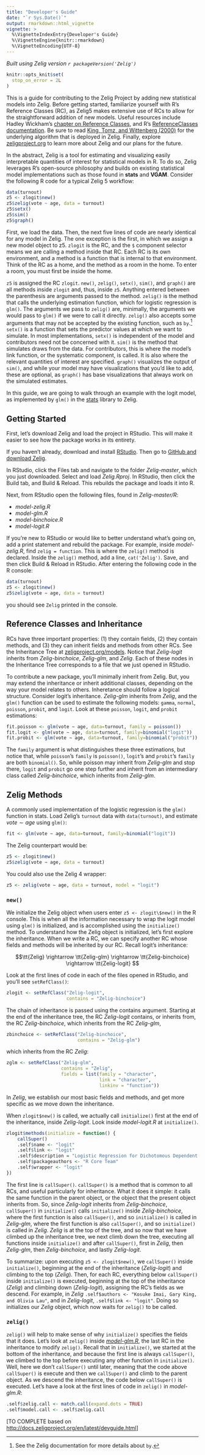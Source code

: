 ```yaml
---
title: "Developer's Guide"
date: "`r Sys.Date()`"
output: rmarkdown::html_vignette
vignette: >
  %\VignetteIndexEntry{Developer's Guide}
  %\VignetteEngine{knitr::rmarkdown}
  %\VignetteEncoding{UTF-8}
---
```

  
*Built using Zelig version `r packageVersion('Zelig')`*
  
```r
knitr::opts_knit$set(
  stop_on_error = 2L
)
```

This is a guide for contributing to the Zelig Project by adding new statistical models into Zelig. Before getting started, familiarize yourself with R's Reference Classes (RC), as Zelig5 makes extensive use of RCs to allow for the straightforward addition of new models. Useful resources include Hadley Wickham's [chapter on Reference Classes](http://adv-r.had.co.nz/R5.html), and R's [ReferenceClasses documentation](https://stat.ethz.ch/R-manual/R-devel/library/methods/html/refClass.html). Be sure to read [King, Tomz, and Wittenberg (2000)](http://gking.harvard.edu/files/making.pdf) for the underlying algorithm that is deployed in Zelig. Finally, explore [zeligproject.org](http://zeligproject.org/) to learn more about Zelig and our plans for the future.

In the abstract, Zelig is a tool for estimating and visualizing easily interpretable quantities of interest for statistical models in R. To do so, Zelig leverages R's open-source philosophy and builds on existing statistical model implementations such as those found in **stats** and **VGAM**. Consider the following R code for a typical Zelig 5 workflow:

```r
data(turnout)
z5 <- zlogit$new()
z5$zelig(vote ~ age, data = turnout)
z5$setx()
z5$sim()
z5$graph()
```

First, we load the data. Then, the next five lines of code are nearly identical for any model in Zelig. The one exception is the first, in which we assign a new model object to z5. `zlogit` is the RC, and the `$` component selector means we are calling a method inside that RC. Each RC is its own environment, and a method is a function that is internal to that environment. Think of the RC as a home, and the method as a room in the home. To enter a room, you must first be inside the home.

`z5` is assigned the RC `zlogit`. `new()`, `zelig()`, `setx()`, `sim()`, and `graph()` are all methods inside `zlogit` and, thus, inside `z5`. Anything entered between the parenthesis are arguments passed to the method. `zelig()` is the method that calls the underlying estimation function, which for logistic regression is `glm()`. The arguments we pass to `zelig()` are, minimally, the arguments we would pass to `glm()` if we were to call it directly. `zelig()` also accepts some arguments that may not be accepted by the existing function, such as `by`.[^byfoot] `setx()` is a function that sets the predictor values at which we want to simulate. In most implementations, `setx()` is independent of the model and contributors need not be concerned with it. `sim()` is the method that simulates draws from the data. For contributors, this is where the model's link function, or the systematic component, is called. It is also where the relevant quantities of interest are specified. `graph()` visualizes the output of `sim()`, and while your model may have visualizations that you’d like to add, these are optional, as `graph()` has base visualizations that always work on the simulated estimates.

In this guide, we are going to walk through an example with the logit model, as implemented by `glm()` in the [stats](https://stat.ethz.ch/R-manual/R-devel/library/stats/html/00Index.html) library to Zelig. 

## Getting Started

First, let's download Zelig and load the project in RStudio. This will make it easier to see how the package works in its entirety. 

If you haven't already, download and install [RStudio](http://www.rstudio.com/). Then go to [GitHub and download Zelig](https://github.com/IQSS/Zelig).

In RStudio, click the Files tab and navigate to the folder *Zelig-master*, which you just downloaded. Select and load *Zelig.Rproj*. In RStudio, then click the Build tab, and Build & Reload. This rebuilds the package and loads it into R.

Next, from RStudio open the following files, found in *Zelig-master/R*:

- *model-zelig.R*
- *model-glm.R*
- *model-binchoice.R*
- *model-logit.R*

If you're new to RStudio or would like to better understand what’s going on, add a print statement and rebuild the package. For example, inside *model-zelig.R*, find `zelig = function`. This is where the `zelig()` method is declared. Inside the `zelig()` method, add a line, `cat('Zelig')`. Save, and then click Build & Reload in RStudio. After entering the following code in the R console:

```r
data(turnout)
z5 <- zlogit$new()
z5$zelig(vote ∼ age, data = turnout)
```

you should see `Zelig` printed in the console.

## Reference Classes and Inheritance

RCs have three important properties: (1) they contain fields, (2) they contain methods, and (3) they can inherit fields and methods from other RCs. See the Inheritance Tree at [zeligproject.org/models](NEED TO GET). Notice that *Zelig-logit* inherits from *Zelig-binchoice*, *Zelig-glm*, and *Zelig*. Each of these nodes in the Inheritance Tree corresponds to a file that we just opened in RStudio.

To contribute a new package, you'll minimally inherit from Zelig. But, you may extend the inheritance or inherit additional classes, depending on the way your model relates to others. Inheretance should follow a logical structure. Consider logit's inheritance. *Zelig-glm* inherits from *Zelig*, and the `glm()` function can be used to estimate the following models: `gamma`, `normal`, `poisson`, `probit`, and `logit`. Look at these `poisson`, `logit`, and `probit` estimations:

```r
fit.poisson <- glm(vote ∼ age, data=turnout, family = poisson())
fit.logit <- glm(vote ∼ age, data=turnout, family=binomial("logit"))
fit.probit <- glm(vote ∼ age, data=turnout, family=binomial("probit"))
```

The `family` argument is what distinguishes these three estimations, but notice that, while `poisson`’s `family` is `poisson()`, `logit`’s and `probit`’s `family` are both `binomial()`. So, while poisson may inherit from *Zelig-glm* and stop there, `logit` and `probit` go one step further and inherit from an intermediary class called *Zelig-binchoice*, which inherits from *Zelig-glm*.

## Zelig Methods

A commonly used implementation of the logistic regression is the `glm()` function in stats. Load Zelig's `turnout` data with `data(turnout)`, and estimate $vote \sim age$ using `glm()`:

```r
fit <- glm(vote ∼ age, data=turnout, family=binomial("logit"))
```

The Zelig counterpart would be:

```r
z5 <- zlogit$new()
z5$zelig(vote ∼ age, data = turnout)
```

You could also use the Zelig 4 wrapper:

```r
z5 <- zelig(vote ∼ age, data = turnout, model = "logit")
```

### `new()`

We initialize the Zelig object when users enter `z5 <- zlogit\$new()` in the R console. This is when all the information necessary to wrap the logit model using `glm()` is initialized, and is accomplished using the `initialize()` method. To understand how the Zelig object is initialized, let’s first explore the inheritance. When we write a RC, we can specify another RC whose fields and methods will be inherited by our RC. Recall logit’s inheritance:

$$\tt{Zelig} \rightarrow \tt{Zelig-glm} \rightarrow \tt{Zelig-binchoice} \rightarrow \tt{Zelig-logit} $$

Look at the first lines of code in each of the files opened in RStudio, and you’ll see `setRefClass()`:

```r
zlogit <- setRefClass("Zelig-logit",
                      contains = "Zelig-binchoice")
```

The chain of inheritance is passed using the contains argument. Starting at the end of the inheritance tree, the RC *Zelig-logit* contains, or inherits from, the RC *Zelig-binchoice*, which inherits from the RC *Zelig-glm*, 

```r
zbinchoice <- setRefClass("Zelig-binchoice",
                          contains = "Zelig-glm")
```

which inherits from the RC *Zelig*:

```r
zglm <- setRefClass("Zelig-glm",
                    contains = "Zelig",
                    fields = list(family = "character",
                                  link = "character",
                                  linkinv = "function"))
```

In *Zelig*, we establish our most basic fields and methods, and get more specific as we move down the inheritance.

When `zlogit$new()` is called, we actually call `initialize()` first at the end of the inheritance, inside *Zelig-logit*. Look inside *model-logit.R* at `initialize()`. 

```r
zlogit$methods(initialize = function() {
    callSuper()
    .self$name <- "logit"
    .self$link <- "logit"
    .self$description = "Logistic Regression for Dichotomous Dependent Variables"
    .self$packageauthors <- "R Core Team"
    .self$wrapper <- "logit"
})
```

The first line is `callSuper()`. `callSuper()` is a method that is common to all RCs, and useful particularly for inheritance. What it does it simple: it calls the same function in the parent object, or the object that the present object inherits from. So, since *Zelig-logit* inherits from *Zelig-binchoice*, `callSuper()` in `initialize()` calls `initialize()` inside *Zelig-binchoice*, where the first function is also `callSuper()`, and so `initialize()` is called in *Zelig-glm*, where the first function is also `callSuper()`, and so `initialize()` is called in *Zelig*. *Zelig* is at the top of the tree, and so now that we have climbed up the inheritance tree, we next climb down the tree, executing all functions inside `initialize()` and after `callSuper()`, first in *Zelig*, then *Zelig-glm*, then *Zelig-binchoice*, and lastly *Zelig-logit*. 

To summarize: upon executing `z5 <- zlogit$new()`, we `callSuper()` inside `initialize()`, beginning at the end of the inheritance (*Zelig-logit*) and climbing to the top (*Zelig*). Then, for each RC, everything below `callSuper()` inside `initialize()` is executed, beginning at the top of the inheritance (*Zelig*) and climbing down (*Zelig-logit*), assigning the RC’s fields as we descend. For example, in *Zelig* `.self$authors <- "Kosuke Imai, Gary King, and Olivia Lau"`, and in *Zelig-logit*, `.self$link <- "logit"`. Doing so initializes our *Zelig* object, which now waits for `zelig()` to be called.

### `zelig()`

`zelig()` will help to make sense of why `initialize()` specifies the fields that it does. Let’s look at `zelig()` inside *[model-glm.R](https://github.com/IQSS/Zelig/blob/master/R/model-glm.R)*, the last RC in the inheritance to modify `zelig()`. Recall that in `initialize()`, we started at the bottom of the inheritance, and because the first line is always `callSuper()`, we climbed to the top before executing any other function in `initialize()`. Well, here we don’t `callSuper()` until later, meaning that the code above `callSuper()` is execute and then we `callSuper()` and climb to the parent object. As we descend the inheritance, the code below `callSuper()` is executed. Let’s have a look at the first lines of code in `zelig()` in *model-glm.R*:

```r
.self$zelig.call <- match.call(expand.dots = TRUE)
.self$model.call <- .self$zelig.call
```

[TO COMPLETE based on <http://docs.zeligproject.org/en/latest/devguide.html>]


[^byfoot]: See the Zelig documentation for more details about `by`.